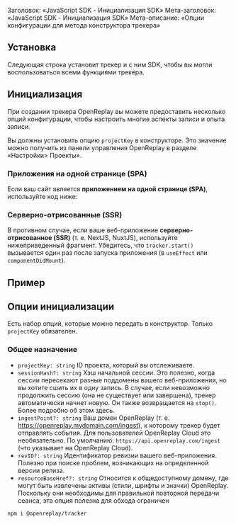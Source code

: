 Заголовок: «JavaScript SDK - Инициализация SDK»
Мета-заголовок: «JavaScript SDK - Инициализация SDK»
Мета-описание: «Опции конфигурации для метода конструктора трекера»

## Установка

Следующая строка установит трекер и с ним SDK, чтобы вы могли воспользоваться всеми функциями трекера.

## Инициализация
При создании трекера OpenReplay вы можете предоставить несколько опций конфигурации, чтобы настроить многие аспекты записи и опыта записи.

Вы должны установить опцию `projectKey` в конструкторе. Это значение можно получить из панели управления OpenReplay в разделе «Настройки> Проекты».

### Приложения на одной странице (SPA)
Если ваш сайт является **приложением на одной странице (SPA)**, используйте код ниже:

### Серверно-отрисованные (SSR)
В противном случае, если ваше веб-приложение **серверно-отрисованное (SSR)** (т. е. NextJS, NuxtJS), используйте нижеприведенный фрагмент. Убедитесь, что `tracker.start()` вызывается один раз после запуска приложения (в `useEffect` или `componentDidMount`).

## Пример

## Опции инициализации

Есть набор опций, которые можно передать в конструктор. Только `projectKey` обязателен.

### Общее назначение

- `projectKey: string` ID проекта, который вы отслеживаете.
- `sessionHash?: string` Хэш начальной сессии. Это полезно, когда сессии пересекают разные поддомены вашего веб-приложения, но вы хотите сшить их в одну запись. В случае, если невозможно продолжить сессию (она не существует или завершена), трекер автоматически начнет новую. Он также возвращается на `stop()`. Более подробно об этом здесь.
- `ingestPoint?: string` Ваш домен OpenReplay (т. е. https://openreplay.mydomain.com/ingest), к которому трекер будет отправлять события. Для пользователей OpenReplay Cloud это необязательно. По умолчанию: `https://api.openreplay.com/ingest` (что указывает на OpenReplay Cloud).
- `revID?: string` Идентификатор ревизии вашего веб-приложения. Полезно при поиске проблем, возникающих на определенной версии релиза.
- `resourceBaseHref?: string` Относится к общедоступному домену, где могут быть извлечены активы (стили, шрифты и значки) OpenReplay. Поскольку они необходимы для правильной повторной передачи сеанса, эта опция полезна для обхода ограничен
```bash
npm i @openreplay/tracker
```
